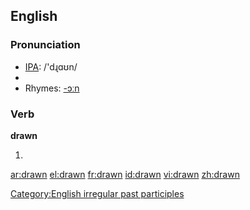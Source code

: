 ==English==

{{rank|bit|Indian|produce|826|drawn|field|street|attempt}}

===Pronunciation===
*[[w:IPA|IPA]]: /'dɻɑʊn/
*{{audio|en-us-drawn.ogg|Audio (US)}}
*Rhymes: [[Rhymes:English:-ɔːn|-ɔːn]]

===Verb===
'''drawn'''
# {{past participle of|[[draw]]}}

[[Category:English irregular past participles]]

[[ar:drawn]]
[[el:drawn]]
[[fr:drawn]]
[[id:drawn]]
[[vi:drawn]]
[[zh:drawn]]